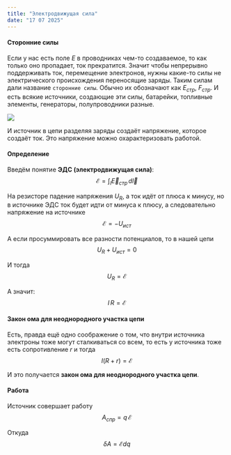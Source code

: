 ```yaml
---
title: "Электродвижущая сила"
date: "17 07 2025"
---
```


#### Сторонние силы

Если у нас есть поле $E$ в проводниках чем-то создаваемое, то как только оно пропадает, ток прекратится. Значит чтобы непрерывно поддерживать ток, перемещение электронов, нужны какие-то силы не электрического происхождения переносящие заряды. Таким силам дали название `сторонние силы`. Обычно их обозначают как $E_{стр}$, $F_{стр}$. И есть всякие источники, создающие эти силы, батарейки, топливные элементы, генераторы, полупроводники разные.

![](p5ElectromotiveForce/1.png){fig-align="center"}

И источник в цепи разделяя заряды создаёт напряжение, которое создаёт ток. Это напряжение можно охарактеризовать работой.

#### Определение

Введём понятие **ЭДС (электродвижущая сила)**:
$$
\mathcal{E} = \int_l{\vec E_{стр}\,d\vec l}
$$

На резисторе падение напряжения $U_{R}$, а ток идёт от плюса к минусу, но в источнике ЭДС ток будет идти от минуса к плюсу, а следовательно напряжение на источнике
$$
\mathcal{E} = -U_{ист}
$$

А если просуммировать все разности потенциалов, то в нашей цепи
$$
U_R + U_{ист} = 0
$$

И тогда
$$
U_R = \mathcal{E}
$$

А значит:
$$
I\,R = \mathcal{E}
$$


#### Закон ома для неоднородного участка цепи

Есть, правда ещё одно соображение о том, что внутри источника электроны тоже могут сталкиваться со всем, то есть у источника тоже есть сопротивление $r$ и тогда
$$
I(R+r)=\mathcal{E}
$$

И это получается **закон ома для неоднородного участка цепи**.


#### Работа

Источник совершает работу
$$
A_{спр} = q\,\mathcal{E}
$$

Откуда
$$
\delta A =\mathcal{E} dq
$$




